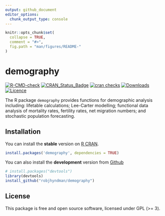```yaml
---
output: github_document
editor_options: 
  chunk_output_type: console
---
```


<!-- README.md is generated from README.Rmd. Please edit that file -->

```r
knitr::opts_chunk$set(
  collapse = TRUE,
  comment = "#>",
  fig.path = "man/figures/README-"
)
```


# demography

<!-- badges: start -->
[![R-CMD-check](https://github.com/robjhyndman/demography/actions/workflows/R-CMD-check.yaml/badge.svg)](https://github.com/robjhyndman/demography/actions/workflows/R-CMD-check.yaml)
[![CRAN_Status_Badge](https://www.r-pkg.org/badges/version/demography)](https://cran.r-project.org/package=demography)
[![cran checks](https://badges.cranchecks.info/worst/demography.svg)](https://cran.r-project.org/web/checks/check_results_demography.html)
[![Downloads](https://cranlogs.r-pkg.org/badges/demography)](https://cran.r-project.org/package=demography)
[![Licence](https://img.shields.io/badge/licence-GPL--3-blue.svg)](https://www.gnu.org/licenses/gpl-3.0.en.html)
  <!-- badges: end -->
  
The R package `demography` provides functions for demographic analysis including: lifetable calculations; Lee-Carter modelling; functional data analysis of mortality rates, fertility rates, net migration numbers;  and stochastic population forecasting.

## Installation
You can install the **stable** version on
[R CRAN](https://CRAN.R-project.org/package=demography).

```r
install.packages('demography', dependencies = TRUE)
```

You can also install the **development** version from
[Github](https://github.com/robjhyndman/demography)

```r
# install.packages("devtools")
library(devtools)
install_github("robjhyndman/demography")
```


## License

This package is free and open source software, licensed under GPL (>= 3).
